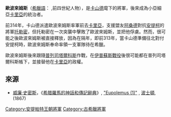'''歐波來姆斯'''（[[希臘語|希臘語]]：{{lang|el|Eυπόλεμoς}} ,前四世紀人物），是[[卡山德|卡山德]]麾下的將軍，後來成為小亞細亞[[卡里亞|卡里亞]]的統治者。

前314年，卡山德派遣歐波來姆斯率軍前去[[卡里亞|卡里亞]]，支援盟友[[阿桑德|阿桑德]]對抗[[安提柯一世|安提柯]]的將軍[[托勒密_(將軍)|托勒密]]，但托勒密在一次突襲中擊敗了歐波來姆斯，並把他俘虜{{r|diod_19.68}}。然而，很可能之後歐波來姆斯被直接釋放，因為在隔年，即前313年，當卡山德準備往北對付安提柯時，歐波來姆斯奉命率領一支軍隊待在希臘{{r|diod_19.77}}。

歐波來姆斯後來跟隨[[普列司塔爾科斯|普列司塔爾科斯]]作戰，在[[伊普蘇斯戰役|伊普蘇斯戰役]]後很可能都在普列司塔爾科斯帳下，並接替他在[[卡里亞|卡里亞]]的政權。

==來源==
{{reflist|refs=
<ref name=diod_19.68> [[西西里的狄奧多羅斯|西西里的狄奧多羅斯]], ''Bibliotheca'', xix. 68</ref>
<ref name=diod_19.77> 西西里的狄奧多羅斯., 77</ref>
}}
*[[威廉·史密斯_(辭典編纂者)|威廉·史密斯]]，《[[希腊羅馬的神話和傳記辭典|希腊羅馬的神話和傳記辭典]]》,  [http://www.ancientlibrary.com/smith-bio/1209.html "Eupolemus (1)"] {{Wayback|url=http://www.ancientlibrary.com/smith-bio/1209.html |date=20051231192315 }}, [[波士頓|波士頓]], (1867)

[[Category:安提帕特王朝將軍|Category:安提帕特王朝將軍]]
[[Category:古希臘將軍|Category:古希臘將軍]]